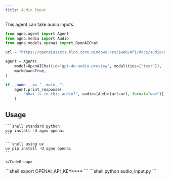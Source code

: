 ```yaml
---
title: Audio Input
---
```


This agent can take audio inputs.

```python audio_input.py
from agno.agent import Agent
from agno.media import Audio
from agno.models.openai import OpenAIChat

url = "https://openaiassets.blob.core.windows.net/$web/API/docs/audio/alloy.wav"

agent = Agent(
    model=OpenAIChat(id="gpt-4o-audio-preview", modalities=["text"]),
    markdown=True,
)

if __name__ == "__main__":
    agent.print_response(
        "What is in this audio?", audio=[Audio(url=url, format="wav")], stream=True
    )
```

## Usage

<Steps>
  <Step title="Install libraries">
    <CodeGroup>

    ```shell standard python
    pip install -U agno openai
    ```

    ```shell using uv
    uv pip install -U agno openai
    ```

    </CodeGroup>
  </Step>

  <Step title="Export API keys">
    ```shell
    export OPENAI_API_KEY=***
    ```
  </Step>

  <Step title="Run the agent">
    ```shell
    python audio_input.py
    ```
  </Step>

</Steps>